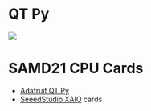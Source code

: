 = QT Py =

<img src="http://land-boards.com/blwiki/images/5/52/QT_Py_4600-06.jpg"></img>

= SAMD21 CPU Cards =

* [https://www.adafruit.com/product/4600 Adafruit QT Py]
* [https://www.seeedstudio.com/Seeeduino-XIAO-Arduino-Microcontroller-SAMD21-Cortex-M0+-p-4426.html?queryID=3273c05f7923d5ee5cbc677ce4892180&objectID=4426&indexName=bazaar_retailer_products SeeedStudio XAIO] cards
